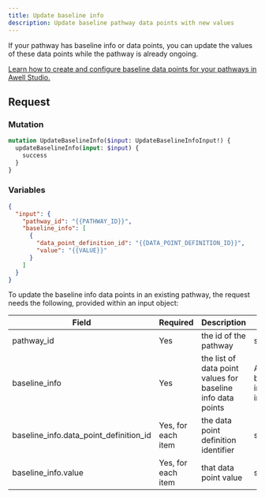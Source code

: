 ```yaml
---
title: Update baseline info
description: Update baseline pathway data points with new values
---
```


If your pathway has baseline info or data points, you can update the values of these data points while the pathway is already ongoing.

<Alert type="info" title="Configure baseline data points">
  <p>
    <a
      href="https://help.awellhealth.com/en/articles/6423139-create-baseline-data-points"
      target="_blank"
    >
      Learn how to create and configure baseline data points for your pathways
      in Awell Studio.
    </a>
  </p>
</Alert>

## Request

### Mutation

```graphql
mutation UpdateBaselineInfo($input: UpdateBaselineInfoInput!) {
  updateBaselineInfo(input: $input) {
    success
  }
}
```

### Variables

```json
{
  "input": {
    "pathway_id": "{{PATHWAY_ID}}",
    "baseline_info": [
      {
        "data_point_definition_id": "{{DATA_POINT_DEFINITION_ID}}",
        "value": "{{VALUE}}"
      }
    ]
  }
}
```

To update the baseline info data points in an existing pathway, the request needs the following, provided within an input object:

<div className="table-wrapper">
  <table>
    <thead>
      <tr>
        <th>Field</th>
        <th>Required</th>
        <th>Description</th>
        <th>Type</th>
      </tr>
    </thead>
    <tbody>
      <tr>
        <td>pathway_id</td>
        <td>Yes</td>
        <td>the id of the pathway</td>
        <td>string</td>
      </tr>
      <tr>
        <td>baseline_info</td>
        <td>Yes</td>
        <td>the list of data point values for baseline info data points</td>
        <td>Array of baseline info input</td>
      </tr>
      <tr>
        <td>baseline_info.data_point_definition_id</td>
        <td>Yes, for each item</td>
        <td>the data point definition identifier</td>
        <td>string</td>
      </tr>
      <tr>
        <td>baseline_info.value</td>
        <td>Yes, for each item</td>
        <td>that data point value</td>
        <td>string</td>
      </tr>
    </tbody>
  </table>
</div>
